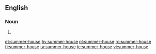 ==English==
===Noun===
{{en-noun|head=[[summer]]-[[house]]}}

# {{alternative spelling of|summerhouse|lang=en}}

[[et:summer-house]]
[[hy:summer-house]]
[[pl:summer-house]]
[[ro:summer-house]]
[[fi:summer-house]]
[[ta:summer-house]]
[[te:summer-house]]
[[vi:summer-house]]